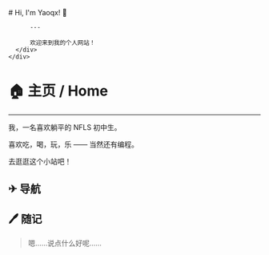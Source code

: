 
<BaseLayout title="主页">
  <BaseCard title="Home">
    <div class="flex">
      <div class="p-6">
          # Hi, I'm Yaoqx! 👋

          ---
          
          欢迎来到我的个人网站！
      </div>
    </div>

  </BaseCard>

  <BaseCard title="Home" image="/home.webp">

# 🏠 主页 / Home
---

我，一名喜欢躺平的 NFLS 初中生。

喜欢吃，喝，玩，乐 —— 当然还有编程。

去逛逛这个小站吧！

### 

## ✈ 导航

<div class="grid grid-cols-2 gap-4">
  <LinkCard
    title="博客"
    desc="随手一写"
    url="/blog"
    target = "_self"
  />
  <LinkCard
    title="项目"
    desc="用代码写一些小玩具"
    url="/project"
    target = "_self"
  />
  <LinkCard
    title="关于"
    desc="关于我和网站"
    url="/about"
    target = "_self"
  />
  <LinkCard
    title="友链"
    desc="志同道合的朋友们"
    url="/friend"
    target = "_self"
  />
</div>


## 🖊 随记

> 嗯……说点什么好呢……

  </BaseCard>
</BaseLayout>
